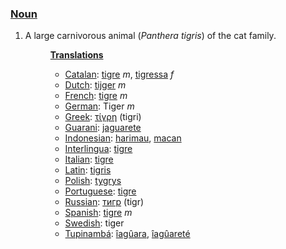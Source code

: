 ===[[Noun]]===
#A large carnivorous animal (<I>Panthera tigris</I>) of the cat family.
#:'''[[Translation]]s'''
#:*[[Catalan]]: [[tigre]] ''m'', [[tigressa]] ''f''
#:*[[Dutch]]: [[tijger]] ''m''
#:*[[French]]: [[tigre]] ''m''
#:*[[German]]: Tiger ''m''
#:*[[Greek]]: [[τίγρη]] (tigri)
#:*[[Guarani]]: [[jaguarete]]
#:*[[Indonesian]]: [[harimau]], [[macan]]
#:*[[Interlingua]]: [[tigre]]
#:*[[Italian]]: [[tigre]]
#:*[[Latin]]: [[tigris]]
#:*[[Polish]]: [[tygrys]]
#:*[[Portuguese]]: [[tigre]]
#:*[[Russian]]: [[тигр]] (tigr)
#:*[[Spanish]]: [[tigre]] ''m''
#:*[[Swedish]]: tiger
#:*[[Tupinambá]]: [[îagûara]], [[îagûareté]]